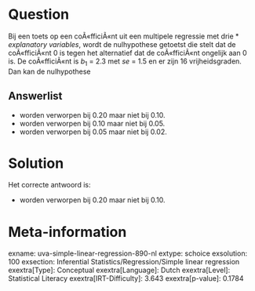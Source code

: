 Question
========

Bij een toets op een coÃ«fficiÃ«nt uit een multipele regressie met drie
* *explanatory variables*, wordt de nulhypothese getoetst die stelt dat de
coÃ«fficiÃ«nt 0 is tegen het alternatief dat de coÃ«fficiÃ«nt ongelijk
aan 0 is. De coÃ«fficiÃ«nt is *b*~1~ = 2.3 met *se* = 1.5 en er zijn 16
vrijheidsgraden. Dan kan de nulhypothese

Answerlist
----------

* worden verworpen bij 0.20 maar niet bij 0.10.
* worden verworpen bij 0.10 maar niet bij 0.05.
* worden verworpen bij 0.05 maar niet bij 0.02.

Solution
========

Het correcte antwoord is: 

* worden verworpen bij 0.20 maar niet bij 0.10.

Meta-information
================
exname: uva-simple-linear-regression-890-nl
extype: schoice
exsolution: 100
exsection: Inferential Statistics/Regression/Simple linear regression
exextra[Type]: Conceptual
exextra[Language]: Dutch
exextra[Level]: Statistical Literacy
exextra[IRT-Difficulty]: 3.643
exextra[p-value]: 0.1784
